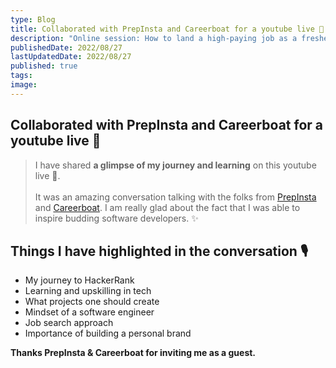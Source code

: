 ```yaml
---
type: Blog
title: Collaborated with PrepInsta and Careerboat for a youtube live 🎥
description: "Online session: How to land a high-paying job as a fresher and the skills required."
publishedDate: 2022/08/27
lastUpdatedDate: 2022/08/27
published: true
tags:
image:
---
```


## Collaborated with PrepInsta and Careerboat for a youtube live 🎥

<YouTubeEmbed slugHash="C8kML0IEwr8" />

> I have shared **a glimpse of my journey and learning** on this youtube live 🎥. \
> \
> It was an amazing conversation talking with the folks from [PrepInsta](https://prepinsta.com/home/) and [Careerboat](https://www.careerboat.io/). I am really glad about the fact that I was able to inspire budding software developers. ✨

## Things I have highlighted in the conversation 🎙️

- My journey to HackerRank
- Learning and upskilling in tech
- What projects one should create
- Mindset of a software engineer
- Job search approach
- Importance of building a personal brand

**Thanks PrepInsta & Careerboat for inviting me as a guest.**
